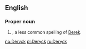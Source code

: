 ==English==

===Proper noun===
{{en-proper noun}}

# {{given name|male|from=Germanic}}, a less common spelling of [[Derek]].

[[no:Deryck]]
[[pl:Deryck]]
[[ru:Deryck]]